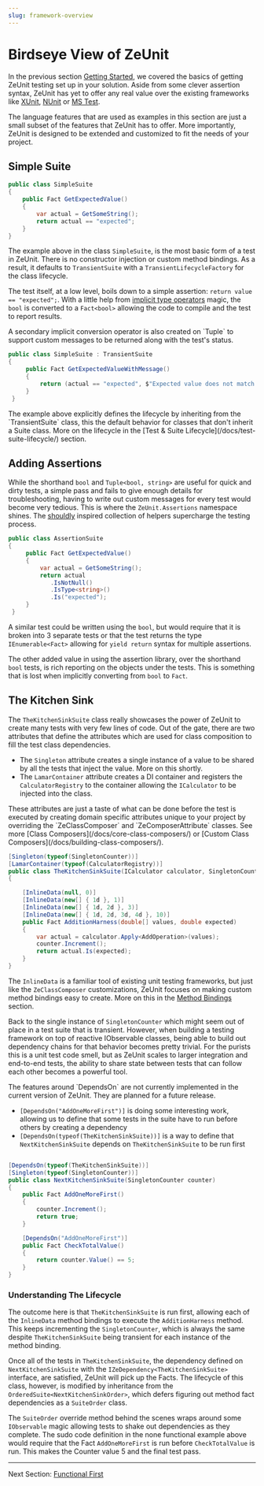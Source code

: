 ```yaml
---
slug: framework-overview
---
```


# Birdseye View of ZeUnit

In the previous section [Getting Started](/), we covered the basics of getting ZeUnit testing set up in your solution.  Aside from some clever assertion syntax, ZeUnit has yet to offer any real value over the existing frameworks like <a href="https://xunit.net/" target="_blank">XUnit</a>, <a href="https://nunit.org/" target="_blank">NUnit</a> or <a href="https://learn.microsoft.com/en-us/dotnet/core/testing/unit-testing-with-mstest" target="_blank">MS Test</a>. 

<Notes title="Make ZeUnit Yours">
The language features that are used as examples in this section are just a small subset of the features that ZeUnit has to offer.  More importantly, ZeUnit is designed to be extended and customized to fit the needs of your project.  
</Notes>

## Simple Suite

```csharp
public class SimpleSuite
{
    public Fact GetExpectedValue()
    {   
        var actual = GetSomeString();    
        return actual == "expected";
    }
}
```

The example above in the class `SimpleSuite`, is the most basic form of a test in ZeUnit.  There is no constructor injection or custom method bindings.  As a result, it defaults to `TransientSuite` with a `TransientLifecycleFactory` for the class lifecycle.

The test itself, at a low level, boils down to a simple assertion: `return value == "expected";`.   With a little help from <a href="https://learn.microsoft.com/en-us/dotnet/csharp/language-reference/operators/user-defined-conversion-operators" target="_blank">implicit type operators</a> magic, the `bool` is converted to a `Fact<bool>` allowing the code to compile and the test to report results. 

<Notes>
A secondary implicit conversion operator is also created on `Tuple<bool, string>` to support custom messages to be returned along with the test's status.
</Notes>

```csharp
public class SimpleSuite : TransientSuite
{
     public Fact GetExpectedValueWithMessage()
     {       
         return (actual == "expected", $"Expected value does not match {actual}!!");
     }
 }
```

<Notes title="Suite Lifecycle">
The example above explicitly defines the lifecycle by inheriting from the `TransientSuite` class, this the default behavior for classes that don't inherit a Suite class.  More on the lifecycle in the [Test & Suite Lifecycle](/docs/test-suite-lifecycle/) section.
</Notes>

## Adding Assertions

While the shorthand `bool` and `Tuple<bool, string>` are useful for quick and dirty tests, a simple pass and fails to give enough details for troubleshooting, having to write out custom messages for every test would become very tedious.  This is where the `ZeUnit.Assertions` namespace shines.  The <a href="https://docs.shouldly.org/documentation/getting-started" target="_blank">shouldly</a> inspired collection of helpers supercharge the testing process.

```csharp
public class AssertionSuite
{
     public Fact GetExpectedValue()
     {   
         var actual = GetSomeString();    
         return actual
            .IsNotNull()
            .IsType<string>()
            .Is("expected");
     }
 }
``` 

A similar test could be written using the `bool`, but would require that it is broken into 3 separate tests or that the test returns the type `IEnumerable<Fact>` allowing for `yield return` syntax for multiple assertions.

The other added value in using the assertion library, over the shorthand `bool` tests, is rich reporting on the objects under the tests.  This is something that is lost when implicitly converting from `bool` to `Fact`.

## The Kitchen Sink

The `TheKitchenSinkSuite` class really showcases the power of ZeUnit to create many tests with very few lines of code.  Out of the gate, there are two attributes that define the attributes which are used for class composition to fill the test class dependencies.

- The `Singleton` attribute creates a single instance of a value to be shared by all the tests that inject the value.  More on this shortly.
- The `LamarContainer` attribute creates a DI container and registers the `CalculatorRegistry` to the container allowing the `ICalculator` to be injected into the class.

<Notes title="Class Composition">
These attributes are just a taste of what can be done before the test is executed by creating domain specific attributes unique to your project by overriding the `ZeClassComposer` and `ZeComposerAttribute` classes.  See more [Class Composers](/docs/core-class-composers/) or [Custom Class Composers](/docs/building-class-composers/).
</Notes>

```csharp
[Singleton(typeof(SingletonCounter))]
[LamarContainer(typeof(CalculatorRegistry))]
public class TheKitchenSinkSuite(ICalculator calculator, SingletonCounter counter)
{

    [InlineData(null, 0)]
    [InlineData(new[] { 1d }, 1)]
    [InlineData(new[] { 1d, 2d }, 3)]
    [InlineData(new[] { 1d, 2d, 3d, 4d }, 10)]
    public Fact AdditionHarness(double[] values, double expected)
    {            
        var actual = calculator.Apply<AddOperation>(values);
        counter.Increment();
        return actual.Is(expected);
    }    
}
```
The `InlineData` is a familiar tool of existing unit testing frameworks, but just like the `ZeClassComposer` customizations, ZeUnit focuses on making custom method bindings easy to create.  More on this in the [Method Bindings](/docs/core-method-binders/) section.

Back to the single instance of `SingletonCounter` which might seem out of place in a test suite that is transient.  However, when building a testing framework on top of reactive IObservable classes, being able to build out dependency chains for that behavior becomes pretty trivial.  For the purists this is a unit test code smell, but as ZeUnit scales to larger integration and end-to-end tests, the ability to share state between tests that can follow each other becomes a powerful tool.

<Warning title="Prototype">
The features around `DependsOn` are not currently implemented in the current version of ZeUnit.  They are planned for a future release.
</Warning>

- `[DependsOn("AddOneMoreFirst")]` is doing some interesting work, allowing us to define that some tests in the suite have to run before others by creating a dependency
- `[DependsOn(typeof(TheKitchenSinkSuite))]` is a way to define that `NextKitchenSinkSuite` depends on `TheKitchenSinkSuite` to be run first 


```csharp

[DependsOn(typeof(TheKitchenSinkSuite))]
[Singleton(typeof(SingletonCounter))]
public class NextKitchenSinkSuite(SingletonCounter counter)
{
    public Fact AddOneMoreFirst()
    {            
        counter.Increment();
        return true;
    }    

    [DependsOn("AddOneMoreFirst")]
    public Fact CheckTotalValue()
    {                    
        return counter.Value() == 5;
    }    
}
```

### Understanding The Lifecycle 

The outcome here is that `TheKitchenSinkSuite` is run first, allowing each of the `InlineData` method bindings to execute the `AdditionHarness` method.  This keeps incrementing the `SingletonCounter`, which is always the same despite `TheKitchenSinkSuite` being transient for each instance of the method binding.

Once all of the tests in `TheKitchenSinkSuite`, the dependency defined on `NextKitchenSinkSuite` with the `IZeDependency<TheKitchenSinkSuite>` interface, are satisfied, ZeUnit will pick up the Facts.  The lifecycle of this class, however, is modified by inheritance from the `OrderedSuite<NextKitchenSinkOrder>`, which defers figuring out method fact dependencies as a `SuiteOrder` class.

The `SuiteOrder` override method behind the scenes wraps around some `IObservable` magic allowing tests to shake out dependencies as they complete.  The sudo code definition in the none functional example above would require that the Fact `AddOneMoreFirst` is run before `CheckTotalValue` is run.  This makes the Counter value 5 and the final test pass.

---

Next Section: [Functional First](/docs/functional-first/)